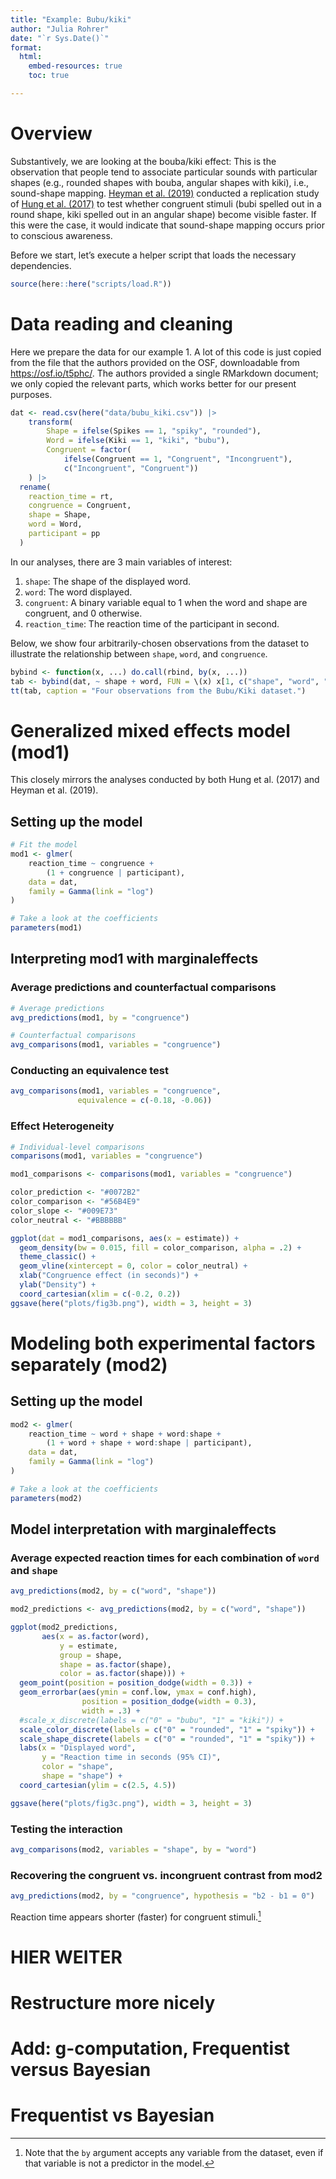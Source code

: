 ```yaml
---
title: "Example: Bubu/kiki"
author: "Julia Rohrer"
date: "`r Sys.Date()`"
format: 
  html:
    embed-resources: true
    toc: true

---
```


# Overview

Substantively, we are looking at the bouba/kiki effect: This is the observation that people tend to associate particular sounds with particular shapes (e.g., rounded shapes with bouba, angular shapes with kiki), i.e., sound-shape mapping. [Heyman et al. (2019)](https://journals.sagepub.com/doi/10.1177/0956797619875482) conducted a replication study of [Hung et al. (2017)](https://journals.sagepub.com/doi/full/10.1177/0956797616677313) to test whether congruent stimuli (bubi spelled out in a round shape, kiki spelled out in an angular shape) become visible faster. If this were the case, it would indicate that sound-shape mapping occurs prior to conscious awareness.

Before we start, let's execute a helper script that loads the necessary dependencies.

```r
source(here::here("scripts/load.R"))

```

# Data reading and cleaning

Here we prepare the data for our example 1. 
A lot of this code is just copied from the file that the authors provided on the OSF, downloadable from [https://osf.io/t5phc/](https://osf.io/t5phc/).
The authors provided a single RMarkdown document; we only copied the relevant parts, which works better for our present purposes.

```r
dat <- read.csv(here("data/bubu_kiki.csv")) |>
    transform(
        Shape = ifelse(Spikes == 1, "spiky", "rounded"),
        Word = ifelse(Kiki == 1, "kiki", "bubu"),
        Congruent = factor(
            ifelse(Congruent == 1, "Congruent", "Incongruent"), 
            c("Incongruent", "Congruent"))
    ) |>
  rename(
    reaction_time = rt,
    congruence = Congruent,
    shape = Shape,
    word = Word,
    participant = pp
  )
```

In our analyses, there are 3 main variables of interest:

1. `shape`: The shape of the displayed word.
2. `word`: The word displayed.
3. `congruent`: A binary variable equal to 1 when the word and shape are congruent, and 0 otherwise.
4. `reaction_time`: The reaction time of the participant in second.

Below, we show four arbitrarily-chosen observations from the dataset to illustrate the relationship between `shape`, `word`, and `congruence`.

```r
bybind <- function(x, ...) do.call(rbind, by(x, ...))
tab <- bybind(dat, ~ shape + word, FUN = \(x) x[1, c("shape", "word", "congruence", "reaction_time")])
tt(tab, caption = "Four observations from the Bubu/Kiki dataset.")
```
# Generalized mixed effects model (mod1)
This closely mirrors the analyses conducted by both Hung et al. (2017) and Heyman et al. (2019).

## Setting up the model

```r

# Fit the model
mod1 <- glmer(
    reaction_time ~ congruence +
        (1 + congruence | participant),
    data = dat,
    family = Gamma(link = "log")
)

# Take a look at the coefficients
parameters(mod1)
```

## Interpreting mod1 with marginaleffects

### Average predictions and counterfactual comparisons
```r
# Average predictions
avg_predictions(mod1, by = "congruence")

# Counterfactual comparisons
avg_comparisons(mod1, variables = "congruence")
```

### Conducting an equivalence test
```r
avg_comparisons(mod1, variables = "congruence",
               equivalence = c(-0.18, -0.06))

```

### Effect Heterogeneity
```r
# Individual-level comparisons
comparisons(mod1, variables = "congruence")

mod1_comparisons <- comparisons(mod1, variables = "congruence")

color_prediction <- "#0072B2"
color_comparison <- "#56B4E9"
color_slope <- "#009E73"
color_neutral <- "#BBBBBB"

ggplot(dat = mod1_comparisons, aes(x = estimate)) +
  geom_density(bw = 0.015, fill = color_comparison, alpha = .2) +
  theme_classic() +
  geom_vline(xintercept = 0, color = color_neutral) +
  xlab("Congruence effect (in seconds)") +
  ylab("Density") +
  coord_cartesian(xlim = c(-0.2, 0.2))
ggsave(here("plots/fig3b.png"), width = 3, height = 3)
```



# Modeling both experimental factors separately (mod2)

## Setting up the model
```r
mod2 <- glmer(
    reaction_time ~ word + shape + word:shape +
        (1 + word + shape + word:shape | participant),
    data = dat,
    family = Gamma(link = "log")
)

# Take a look at the coefficients
parameters(mod2)
```

## Model interpretation with marginaleffects 

### Average expected reaction times for each combination of `word` and `shape`

```r
avg_predictions(mod2, by = c("word", "shape"))

mod2_predictions <- avg_predictions(mod2, by = c("word", "shape"))

ggplot(mod2_predictions, 
       aes(x = as.factor(word), 
           y = estimate, 
           group = shape, 
           shape = as.factor(shape), 
           color = as.factor(shape))) +
  geom_point(position = position_dodge(width = 0.3)) +
  geom_errorbar(aes(ymin = conf.low, ymax = conf.high),
                position = position_dodge(width = 0.3),
                width = .3) +
  #scale_x_discrete(labels = c("0" = "bubu", "1" = "kiki")) +
  scale_color_discrete(labels = c("0" = "rounded", "1" = "spiky")) +
  scale_shape_discrete(labels = c("0" = "rounded", "1" = "spiky")) +
  labs(x = "Displayed word",
       y = "Reaction time in seconds (95% CI)",
       color = "shape",
       shape = "shape") +
  coord_cartesian(ylim = c(2.5, 4.5))

ggsave(here("plots/fig3c.png"), width = 3, height = 3)
```

### Testing the interaction
```r
avg_comparisons(mod2, variables = "shape", by = "word")

```

### Recovering the congruent vs. incongruent contrast from mod2

```r
avg_predictions(mod2, by = "congruence", hypothesis = "b2 - b1 = 0")
```

Reaction time appears shorter (faster) for congruent stimuli.^[Note that the `by` argument accepts any variable from the dataset, even if that variable is not a predictor in the model.]



# HIER WEITER
# Restructure more nicely
# Add: g-computation, Frequentist versus Bayesian

# Frequentist vs Bayesian

<!-- ```{r, eval=FALSE} -->
<!-- plan(multisession) -->
<!-- options(marginaleffects_inferences_parallel = TRUE) -->
<!-- options(marginaleffects_parallel_packages = c("lme4")) -->

<!-- m1 <- glmer( -->
<!--   reaction_time ~ Spikes + Kiki + Spikes:Kiki + -->
<!--     (1 + Spikes + Kiki + Spikes:Kiki | participant), -->
<!--   data = dat, -->
<!--   family = Gamma(link = "log")) -->

<!-- p1 <- avg_predictions(m1, by = c("Spikes", "Kiki")) -->
<!-- m2 <- brm( -->
<!--   reaction_time ~ Spikes + Kiki + Spikes:Kiki + -->
<!--     (1 + Spikes + Kiki + Spikes:Kiki | participant), -->
<!--   data = dat, -->
<!--   family = Gamma(link = "log"), -->
<!--   cores = 4, -->
<!--   backend = "cmdstanr") -->

<!-- p2 <- avg_predictions(m2, by = c("Spikes", "Kiki")) -->
<!-- p1 -->
<!-- p2 -->

<!-- ## commented out because it takes too long for some reason I don't have time to figure out -->
<!-- # p2 <- avg_predictions(alternative, by = c("Spikes", "Kiki")) |> inferences("rsample") -->
<!-- ``` -->

<!-- # Probably also do that g-computation thing Solomon suggested -->
